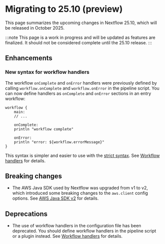 # Migrating to 25.10 (preview)

This page summarizes the upcoming changes in Nextflow 25.10, which will be released in October 2025.

:::note
This page is a work in progress and will be updated as features are finalized. It should not be considered complete until the 25.10 release.
:::

## Enhancements

<h3>New syntax for workflow handlers</h3>

The workflow `onComplete` and `onError` handlers were previously defined by calling `workflow.onComplete` and `workflow.onError` in the pipeline script. You can now define handlers as `onComplete` and `onError` sections in an entry workflow:

```nextflow
workflow {
    main:
    // ...

    onComplete:
    println "workflow complete"

    onError:
    println "error: ${workflow.errorMessage}"
}
```

This syntax is simpler and easier to use with the [strict syntax][strict-syntax-page]. See [Workflow handlers][workflow-handlers] for details.

## Breaking changes

- The AWS Java SDK used by Nextflow was upgraded from v1 to v2, which introduced some breaking changes to the `aws.client` config options. See [AWS Java SDK v2][aws-java-sdk-v2-page] for details.

## Deprecations

- The use of workflow handlers in the configuration file has been deprecated. You should define workflow handlers in the pipeline script or a plugin instead. See [Workflow handlers][config-workflow-handlers] for details.

[aws-java-sdk-v2-page]: /nextflow_docs/nextflow_repo/docs/guides/aws-java-sdk-v2.mdx
[config-workflow-handlers]: /nextflow_docs/nextflow_repo/docs/config.mdx#config-workflow-handlers
[strict-syntax-page]: /nextflow_docs/nextflow_repo/docs/strict-syntax.mdx
[workflow-handlers]: /nextflow_docs/nextflow_repo/docs/notifications.mdx#workflow-handlers
